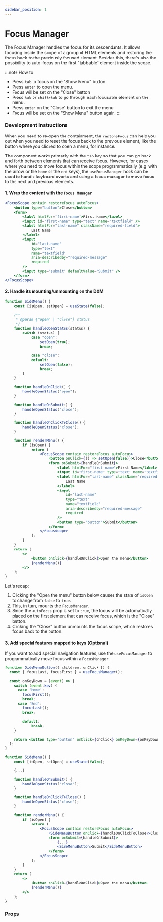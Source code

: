 ```yaml
---
sidebar_position: 1
---
```



# Focus Manager

<Subtitle>
	The Focus Manager handles the focus for its descendants. It allows focusing inside the scope of a
	group of HTML elements and restoring the focus back to the previously focused element. Besides
	this, there's also the possibility to auto-focus on the first "tabbable" element inside the scope.
</Subtitle>

<BrowserWindow>
	<DemoFocusManager contain={true} autoFocus={true} restoreFocus={true} />
</BrowserWindow>
<br />

:::note How to

- Press `tab` to focus on the "Show Menu" button.
- Press `enter` to open the menu.
- Focus will be set on the "Close" button
- Press `tab` or `shift+tab` to go through each focusable element on the menu.
- Press `enter` on the "Close" button to exit the menu.
- Focus will be set on the "Show Menu" button again.
:::

### Development Instructions

When you need to re-open the containment, the `restoreFocus` can help you out when you need to reset the focus back to the previous element, like the button where you clicked to open a menu, for instance.

The component works primarily with the `tab` key so that you can go back and forth between elements that can receive focus. However, for cases where you need to move focus within the scope programmatically (e.g. with the arrow or the `home` or the `end` keys), the `useFocusManager` hook can be used to handle keyboard events and using a focus manager to move focus to the next and previous elements.

#### 1. Wrap the content with the `Focus Manager`

```jsx
<FocusScope contain restoreFocus autoFocus>
	<button type="button">Close</button>
	<form>
		<label htmlFor="first-name">First Name</label>
		<input id="first-name" type="text" name="textfield" />
		<label htmlFor="last-name" className="required-field">
			Last Name
		</label>
		<input
			id="last-name"
			type="text"
			name="textfield"
			aria-describedby="required-message"
			required
		/>
		<input type="submit" defaultValue="Submit" />
	</form>
</FocusScope>
```

#### 2. Handle its mounting/unmounting on the DOM

```jsx
function SideMenu() {
	const [isOpen, setOpen] = useState(false);

	/**
	 * @param {"open" | "close"} status
	 */
	function handleOpenStatus(status) {
		switch (status) {
			case "open":
				setOpen(true);
				break;

			case "close":
			default:
				setOpen(false);
				break;
		}
	}

	function handleOnClick() {
		handleOpenStatus("open");
	}

	function handleOnSubmit() {
		handleOpenStatus("close");
	}

	function handleOnClickToClose() {
		handleOpenStatus("close");
	}

	function renderMenu() {
		if (isOpen) {
			return (
				<FocusScope contain restoreFocus autoFocus>
					<button onClick={() => setOpen(false)}>Close</button>
					<form onSubmit={handleOnSubmit}>
						<label htmlFor="first-name">First Name</label>
						<input id="first-name" type="text" name="textfield" />
						<label htmlFor="last-name" className="required-field">
							Last Name
						</label>
						<input
							id="last-name"
							type="text"
							name="textfield"
							aria-describedby="required-message"
							required
						/>
						<button type="button">Submit</button>
					</form>
				</FocusScope>
			);
		}
	}
	return (
		<>
			<button onClick={handleOnClick}>Open the menu</button>
			{renderMenu()}
		</>
	);
}
```

Let's recap:

1. Clicking the "Open the menu" button below causes the state of `isOpen` to change from `false` to `true`.
2. This, in turn, mounts the `FocusManager`.
3. Since the `autoFocus` prop is set to `true`, the focus will be automatically placed on the first element that can receive focus, which is the "Close" button.
4. Clicking the "Close" button unmounts the focus scope, which restores focus back to the button.

#### 3. Add special features mapped to keys (Optional)

If you want to add special navigation features, use the `useFocusManager` to programmatically move focus within a `FocusManager`.

```jsx
function SideMenuButton({ children, onClick }) {
  const { focusLast, focusFirst } = useFocusManager();

  const onKeyDown = (event) => {
    switch (event.key) {
      case 'Home':
        focusFirst();
        break;
      case 'End':
        focusLast();
        break;

		default:
			break;
    }

	return <button type="button" onClick={onClick} onKeyDown={onKeyDown}>{children}</button>;
  };
}

function SideMenu() {
	const [isOpen, setOpen] = useState(false);

	{...}

	function handleOnSubmit() {
		handleOpenStatus("close");
	}

	function handleOnClickToClose() {
		handleOpenStatus("close");
	}

	function renderMenu() {
		if (isOpen) {
			return (
				<FocusScope contain restoreFocus autoFocus>
					<SideMenuButton onClick={handleOnClickToClose}>Close</SideMenuButton>
					<form onSubmit={handleOnSubmit}>
						{...}
						<SideMenuButton>Submit</SideMenuButton>
					</form>
				</FocusScope>
			);
		}
	}
	return (
		<>
			<button onClick={handleOnClick}>Open the menu</button>
			{renderMenu()}
		</>
	);
}
```

### Props

<PropsTable name="FocusManager" />
